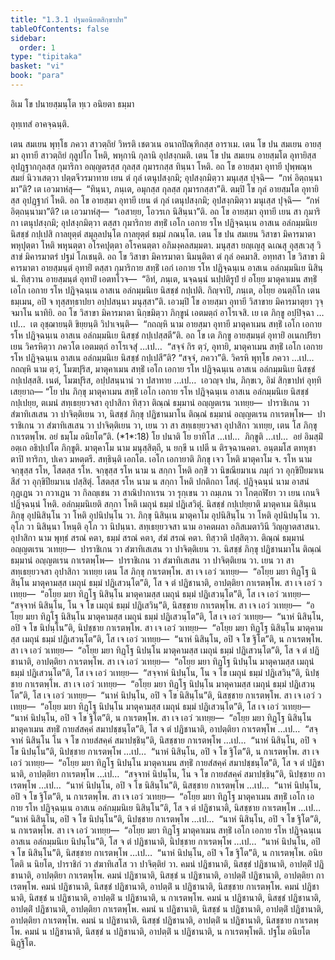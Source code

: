 ```yaml
---
title: "1.3.1 ปฐมอนิยตสิกฺขาปท"
tableOfContents: false
sidebar:
  order: 1
type: "tipitaka"
basket: "vi"
book: "para"
---
```



<DynamicBreadcrumb />


<Paragraph number="1802" type="center" book="para">
อิเม โข ปนายสฺมนฺโต ทฺเว อนิยตา ธมฺมา

  
อุทฺเทสํ อาคจฺฉนฺติ.


</Paragraph>

<Division number="443" book="para" e="ch" v="1" p="285">

<Paragraph number="1803" book="para">
เตน สมเยน พุทฺโธ ภควา สาวตฺถิยํ วิหรติ เชตวเน อนาถปิณฺฑิกสฺส อาราเม. เตน โข ปน สมเยน อายสฺมา อุทายี สาวตฺถิยํ กุลูปโก โหติ, พหุกานิ กุลานิ อุปสงฺกมติ. เตน โข ปน สมเยน อายสฺมโต อุทายิสฺส อุปฏฺฐากกุลสฺส กุมาริกา อญฺญตรสฺส กุลสฺส กุมารกสฺส ทินฺนา โหติ. อถ โข อายสฺมา อุทายี ปุพฺพณฺหสมยํ นิวาเสตฺวา ปตฺตจีวรมาทาย เยน ตํ กุลํ เตนุปสงฺกมิ; อุปสงฺกมิตฺวา มนุเสฺส ปุจฺฉิ—  “กหํ อิตฺถนฺนามา”ติ? เต เอวมาหํสุ—  “ทินฺนา, ภนฺเต, อมุกสฺส กุลสฺส กุมารกสฺสา”ติ. ตมฺปิ โข กุลํ อายสฺมโต อุทายิสฺส อุปฏฺฐากํ โหติ. อถ โข อายสฺมา อุทายี เยน ตํ กุลํ เตนุปสงฺกมิ; อุปสงฺกมิตฺวา มนุเสฺส ปุจฺฉิ—  “กหํ อิตฺถนฺนามา”ติ? เต เอวมาหํสุ—  “เอสายฺย, โอวรเก นิสินฺนา”ติ. อถ โข อายสฺมา อุทายี เยน สา กุมาริกา เตนุปสงฺกมิ; อุปสงฺกมิตฺวา ตสฺสา กุมาริกาย สทฺธิํ เอโก เอกาย รโห ปฏิจฺฉนฺเน อาสเน อลํกมฺมนิเย นิสชฺชํ กปฺเปสิ กาลยุตฺตํ สมุลฺลปนฺโต กาลยุตฺตํ ธมฺมํ ภณนฺโต.
</Paragraph>

<Paragraph number="1804" book="para">
เตน โข ปน สมเยน วิสาขา มิคารมาตา พหุปุตฺตา โหติ พหุนตฺตา อโรคปุตฺตา อโรคนตฺตา อภิมงฺคลสมฺมตา. มนุสฺสา ยญฺเญสุ ฉเณสุ อุสฺสเวสุ วิสาขํ มิคารมาตรํ ปฐมํ โภเชนฺติ. อถ โข วิสาขา มิคารมาตา นิมนฺติตา ตํ กุลํ อคมาสิ. อทฺทสา โข วิสาขา มิคารมาตา อายสฺมนฺตํ อุทายิํ ตสฺสา กุมาริกาย สทฺธิํ เอกํ เอกาย รโห ปฏิจฺฉนฺเน อาสเน อลํกมฺมนิเย นิสินฺนํ. ทิสฺวาน อายสฺมนฺตํ อุทายิํ เอตทโวจ—  “อิทํ, ภนฺเต, นจฺฉนฺนํ นปฺปติรูปํ ยํ อโยฺย มาตุคาเมน สทฺธิํ เอโก เอกาย รโห ปฏิจฺฉนฺเน อาสเน อลํกมฺมนิเย นิสชฺชํ กปฺเปติ. กิญฺจาปิ, ภนฺเต, อโยฺย อนตฺถิโก เตน ธมฺเมน, อปิ จ ทุสฺสทฺธาปยา อปฺปสนฺนา มนุสฺสา”ติ. เอวมฺปิ โข อายสฺมา อุทายี วิสาขาย มิคารมาตุยา วุจฺจมาโน นาทิยิ. อถ โข วิสาขา มิคารมาตา นิกฺขมิตฺวา ภิกฺขูนํ เอตมตฺถํ อาโรเจสิ. เย เต ภิกฺขู อปฺปิจฺฉา …เป…  เต อุชฺฌายนฺติ ขิยฺยนฺติ วิปาเจนฺติ—  “กถญฺหิ นาม อายสฺมา อุทายี มาตุคาเมน สทฺธิํ เอโก เอกาย รโห ปฏิจฺฉนฺเน อาสเน อลํกมฺมนิเย นิสชฺชํ กปฺเปสฺสตี”ติ.
</Paragraph>

<Paragraph number="1805" book="para">
อถ โข เต ภิกฺขู อายสฺมนฺตํ อุทายิํ อเนกปริยาเยน วิครหิตฺวา ภควโต เอตมตฺถํ อาโรเจสุํ …เป…  “สจฺจํ กิร ตฺวํ, อุทายิ, มาตุคาเมน สทฺธิํ เอโก เอกาย รโห ปฏิจฺฉนฺเน อาสเน อลํกมฺมนิเย นิสชฺชํ กปฺเปสี”ติ? “สจฺจํ, ภควา”ติ. วิครหิ พุทฺโธ ภควา …เป…  กถญฺหิ นาม ตฺวํ, โมฆปุริส, มาตุคาเมน สทฺธิํ เอโก เอกาย รโห ปฏิจฺฉนฺเน อาสเน อลํกมฺมนิเย นิสชฺชํ กปฺเปสฺสสิ. เนตํ, โมฆปุริส, อปฺปสนฺนานํ วา ปสาทาย …เป…  เอวญฺจ ปน, ภิกฺขเว, อิมํ สิกฺขาปทํ อุทฺทิเสยฺยาถ—
</Paragraph>

</Division>
<Division number="444" book="para" e="ch" v="1" p="286">

<Paragraph number="1806" book="para">
<Emphasis>“โย ปน ภิกฺขุ มาตุคาเมน สทฺธิํ เอโก เอกาย รโห ปฏิจฺฉนฺเน อาสเน อลํกมฺมนิเย นิสชฺชํ กปฺเปยฺย, ตเมนํ สทฺเธยฺยวจสา อุปาสิกา ทิสฺวา ติณฺณํ ธมฺมานํ อญฺญตเรน วเทยฺย—  ปาราชิเกน วา สํฆาทิเสเสน วา ปาจิตฺติเยน วา, นิสชฺชํ ภิกฺขุ ปฏิชานมาโน ติณฺณํ ธมฺมานํ อญฺญตเรน กาเรตพฺโพ—  ปาราชิเกน วา สํฆาทิเสเสน วา ปาจิตฺติเยน วา, เยน วา สา สทฺเธยฺยวจสา อุปาสิกา วเทยฺย, เตน โส ภิกฺขุ กาเรตพฺโพ. อยํ ธมฺโม อนิยโต”</Emphasis>ติ. (*1*:<Emphasis>18</Emphasis>)
</Paragraph>

</Division>
<Division number="445" book="para" e="ch" v="1" p="286">

<Paragraph number="1807" book="para">
<Emphasis>โย ปนา</Emphasis>ติ โย ยาทิโส …เป…  <Emphasis>ภิกฺขู</Emphasis>ติ …เป…  อยํ อิมสฺมิํ อตฺเถ อธิปฺเปโต ภิกฺขูติ.
</Paragraph>

<Paragraph number="1808" book="para">
<Emphasis>มาตุคาโม</Emphasis> นาม มนุสฺสิตฺถี, น ยกฺขี น เปตี น ติรจฺฉานคตา. อนฺตมโส ตทหุชาตาปิ ทาริกา, ปเคว มหตฺตรี.
</Paragraph>

<Paragraph number="1809" book="para">
<Emphasis>สทฺธินฺ</Emphasis>ติ เอกโต.
</Paragraph>

<Paragraph number="1810" book="para">
<Emphasis>เอโก เอกายา</Emphasis>ติ ภิกฺขุ เจว โหติ มาตุคาโม จ.
</Paragraph>

<Paragraph number="1811" book="para">
<Emphasis>รโห</Emphasis> นาม จกฺขุสฺส รโห, โสตสฺส รโห. <Emphasis>จกฺขุสฺส รโห</Emphasis> นาม น สกฺกา โหติ อกฺขิํ วา นิขณียมาเน ภมุกํ วา อุกฺขิปียมาเน สีสํ วา อุกฺขิปียมาเน ปสฺสิตุํ. <Emphasis>โสตสฺส รโห</Emphasis> นาม น สกฺกา โหติ ปกติกถา โสตุํ.
</Paragraph>

<Paragraph number="1812" book="para">
<Emphasis>ปฏิจฺฉนฺนํ</Emphasis> นาม อาสนํ กุฏฺเฏน วา กวาเฏน วา กิลญฺเชน วา สาณิปากาเรน วา รุกฺเขน วา ถมฺเภน วา โกตฺถฬิยา วา เยน เกนจิ ปฏิจฺฉนฺนํ โหติ.
</Paragraph>

<Paragraph number="1813" book="para">
<Emphasis>อลํกมฺมนิเย</Emphasis>ติ สกฺกา โหติ เมถุนํ ธมฺมํ ปฏิเสวิตุํ.
</Paragraph>

<Paragraph number="1814" book="para">
<Emphasis>นิสชฺชํ กปฺเปยฺยา</Emphasis>ติ มาตุคาเม นิสินฺเน ภิกฺขุ อุปนิสินฺโน วา โหติ อุปนิปนฺโน วา. ภิกฺขุ นิสินฺเน มาตุคาโม อุปนิสินฺโน วา โหติ อุปนิปนฺโน วา. อุโภ วา นิสินฺนา โหนฺติ อุโภ วา นิปนฺนา.
</Paragraph>

<Paragraph number="1815" book="para">
<Emphasis>สทฺเธยฺยวจสา</Emphasis> นาม อาคตผลา อภิสเมตาวินี วิญฺญาตสาสนา.
</Paragraph>

<Paragraph number="1816" book="para">
<Emphasis>อุปาสิกา</Emphasis> นาม พุทฺธํ สรณํ คตา, ธมฺมํ สรณํ คตา, สํฆํ สรณํ คตา.
</Paragraph>

<Paragraph number="1817" book="para">
<Emphasis>ทิสฺวา</Emphasis>ติ ปสฺสิตฺวา.
</Paragraph>

<Paragraph number="1818" book="para">
ติณฺณํ ธมฺมานํ อญฺญตเรน วเทยฺย—  ปาราชิเกน วา สํฆาทิเสเสน วา ปาจิตฺติเยน วา. นิสชฺชํ ภิกฺขุ ปฏิชานมาโน ติณฺณํ ธมฺมานํ อญฺญตเรน กาเรตพฺโพ—  ปาราชิเกน วา สํฆาทิเสเสน วา ปาจิตฺติเยน วา. เยน วา สา สทฺเธยฺยวจสา อุปาสิกา วเทยฺย เตน โส ภิกฺขุ กาเรตพฺโพ.
</Paragraph>

</Division>
<Division number="446" book="para" e="ch" v="1" p="287">

<Paragraph number="1819" book="para">
สา เจ เอวํ วเทยฺย—  “อโยฺย มยา ทิฏฺโฐ นิสินฺโน มาตุคามสฺส เมถุนํ ธมฺมํ ปฏิเสวนฺโต”ติ, โส จ ตํ ปฏิชานาติ, อาปตฺติยา กาเรตพฺโพ. สา เจ เอวํ วเทยฺย—  “อโยฺย มยา ทิฏฺโฐ นิสินฺโน มาตุคามสฺส เมถุนํ ธมฺมํ ปฏิเสวนฺโต”ติ, โส เจ เอวํ วเทยฺย—  “สจฺจาหํ นิสินฺโน, โน จ โข เมถุนํ ธมฺมํ ปฏิเสวินฺ”ติ, นิสชฺชาย กาเรตพฺโพ. สา เจ เอวํ วเทยฺย—  “อโยฺย มยา ทิฏฺโฐ นิสินฺโน มาตุคามสฺส เมถุนํ ธมฺมํ ปฏิเสวนฺโต”ติ, โส เจ เอวํ วเทยฺย—  “นาหํ นิสินฺโน, อปิ จ โข นิปนฺโน”ติ, นิปชฺชาย กาเรตพฺโพ. สา เจ เอวํ วเทยฺย—  “อโยฺย มยา ทิฏฺโฐ นิสินฺโน มาตุคามสฺส เมถุนํ ธมฺมํ ปฏิเสวนฺโต”ติ, โส เจ เอวํ วเทยฺย—  “นาหํ นิสินฺโน, อปิ จ โข ฐิโต”ติ, น กาเรตพฺโพ.
</Paragraph>

</Division>
<Division number="447" book="para" e="ch" v="1" p="288">

<Paragraph number="1820" book="para">
สา เจ เอวํ วเทยฺย—  “อโยฺย มยา ทิฏฺโฐ นิปนฺโน มาตุคามสฺส เมถุนํ ธมฺมํ ปฏิเสวนฺโต”ติ, โส จ ตํ ปฏิชานาติ, อาปตฺติยา กาเรตพฺโพ. สา เจ เอวํ วเทยฺย—  “อโยฺย มยา ทิฏฺโฐ นิปนฺโน มาตุคามสฺส เมถุนํ ธมฺมํ ปฏิเสวนฺโต”ติ, โส เจ เอวํ วเทยฺย—  “สจฺจาหํ นิปนฺโน, โน จ โข เมถุนํ ธมฺมํ ปฏิเสวินฺ”ติ, นิปชฺชาย กาเรตพฺโพ. สา เจ เอวํ วเทยฺย—  “อโยฺย มยา ทิฏฺโฐ นิปนฺโน มาตุคามสฺส เมถุนํ ธมฺมํ ปฏิเสวนฺโต”ติ, โส เจ เอวํ วเทยฺย—  “นาหํ นิปนฺโน, อปิ จ โข นิสินฺโน”ติ, นิสชฺชาย กาเรตพฺโพ. สา เจ เอวํ วเทยฺย—  “อโยฺย มยา ทิฏฺโฐ นิปนฺโน มาตุคามสฺส เมถุนํ ธมฺมํ ปฏิเสวนฺโต”ติ, โส เจ เอวํ วเทยฺย—  “นาหํ นิปนฺโน, อปิ จ โข ฐิโต”ติ, น กาเรตพฺโพ.
</Paragraph>

</Division>
<Division number="448" book="para" e="ch" v="1" p="288">

<Paragraph number="1821" book="para">
สา เจ เอวํ วเทยฺย—  “อโยฺย มยา ทิฏฺโฐ นิสินฺโน มาตุคาเมน สทฺธิํ กายสํสคฺคํ สมาปชฺชนฺโต”ติ, โส จ ตํ ปฏิชานาติ, อาปตฺติยา กาเรตพฺโพ …เป…  “สจฺจาหํ นิสินฺโน โน จ โข กายสํสคฺคํ สมาปชฺชินฺ”ติ, นิสชฺชาย กาเรตพฺโพ …เป…  “นาหํ นิสินฺโน, อปิ จ โข นิปนฺโน”ติ, นิปชฺชาย กาเรตพฺโพ …เป…  “นาหํ นิสินฺโน, อปิ จ โข ฐิโต”ติ, น กาเรตพฺโพ.
</Paragraph>

<Paragraph number="1822" book="para">
สา เจ เอวํ วเทยฺย—  “อโยฺย มยา ทิฏฺโฐ นิปนฺโน มาตุคาเมน สทฺธิํ กายสํสคฺคํ สมาปชฺชนฺโต”ติ, โส จ ตํ ปฏิชานาติ, อาปตฺติยา กาเรตพฺโพ …เป…  “สจฺจาหํ นิปนฺโน, โน จ โข กายสํสคฺคํ สมาปชฺชินฺ”ติ, นิปชฺชาย กาเรตพฺโพ …เป…  “นาหํ นิปนฺโน, อปิ จ โข นิสินฺโน”ติ, นิสชฺชาย กาเรตพฺโพ …เป…  “นาหํ นิปนฺโน, อปิ จ โข ฐิโต”ติ, น กาเรตพฺโพ.
</Paragraph>

</Division>
<Division number="449" book="para" e="ch" v="1" p="288">

<Paragraph number="1823" book="para">
สา เจ เอวํ วเทยฺย—  “อโยฺย มยา ทิฏฺโฐ มาตุคาเมน สทฺธิํ เอโก เอกาย รโห ปฏิจฺฉนฺเน อาสเน อลํกมฺมนิเย นิสินฺโน”ติ, โส จ ตํ ปฏิชานาติ, นิสชฺชาย กาเรตพฺโพ …เป…  “นาหํ นิสินฺโน, อปิ จ โข นิปนฺโน”ติ, นิปชฺชาย กาเรตพฺโพ …เป…  “นาหํ นิสินฺโน, อปิ จ โข ฐิโต”ติ, น กาเรตพฺโพ.
</Paragraph>

</Division>
<Division number="450" book="para" e="ch" v="1" p="289">

<Paragraph number="1824" book="para">
สา เจ เอวํ วเทยฺย—  “อโยฺย มยา ทิฏฺโฐ มาตุคาเมน สทฺธิํ เอโก เอกาย รโห ปฏิจฺฉนฺเน อาสเน อลํกมฺมนิเย นิปนฺโน”ติ, โส จ ตํ ปฏิชานาติ, นิปชฺชาย กาเรตพฺโพ …เป…  “นาหํ นิปนฺโน, อปิ จ โข นิสินฺโน”ติ, นิสชฺชาย กาเรตพฺโพ …เป…  “นาหํ นิปนฺโน, อปิ จ โข ฐิโต”ติ, น กาเรตพฺโพ.
</Paragraph>

<Paragraph number="1825" book="para">
<Emphasis>อนิยโต</Emphasis>ติ น นิยโต, ปาราชิกํ วา สํฆาทิเสโส วา ปาจิตฺติยํ วา.
</Paragraph>

</Division>
<Division number="451" book="para" e="ch" v="1" p="289">

<Paragraph number="1826" book="para">
คมนํ ปฏิชานาติ, นิสชฺชํ ปฏิชานาติ, อาปตฺติํ ปฏิชานาติ, อาปตฺติยา กาเรตพฺโพ. คมนํ ปฏิชานาติ, นิสชฺชํ น ปฏิชานาติ, อาปตฺติํ ปฏิชานาติ, อาปตฺติยา กาเรตพฺโพ. คมนํ ปฏิชานาติ, นิสชฺชํ ปฏิชานาติ, อาปตฺติํ น ปฏิชานาติ, นิสชฺชาย กาเรตพฺโพ. คมนํ ปฏิชานาติ, นิสชฺชํ น ปฏิชานาติ, อาปตฺติํ น ปฏิชานาติ, น กาเรตพฺโพ.
</Paragraph>

<Paragraph number="1827" book="para">
คมนํ น ปฏิชานาติ, นิสชฺชํ ปฏิชานาติ, อาปตฺติํ ปฏิชานาติ, อาปตฺติยา กาเรตพฺโพ. คมนํ น ปฏิชานาติ, นิสชฺชํ น ปฏิชานาติ, อาปตฺติํ ปฏิชานาติ, อาปตฺติยา กาเรตพฺโพ. คมนํ น ปฏิชานาติ, นิสชฺชํ ปฏิชานาติ, อาปตฺติํ น ปฏิชานาติ, นิสชฺชาย กาเรตพฺโพ. คมนํ น ปฏิชานาติ, นิสชฺชํ น ปฏิชานาติ, อาปตฺติํ น ปฏิชานาติ, น กาเรตพฺโพติ.

</Paragraph>
</Division>

<Paragraph number="1828" type="center" book="para">
ปฐโม อนิยโต นิฏฺฐิโต.
</Paragraph>